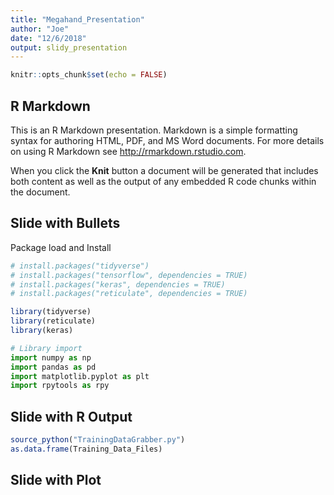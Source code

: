 ---
title: "Megahand_Presentation"
author: "Joe"
date: "12/6/2018"
output: slidy_presentation
---

```{r setup, include=FALSE}
knitr::opts_chunk$set(echo = FALSE)
```

## R Markdown

This is an R Markdown presentation. Markdown is a simple formatting syntax for authoring HTML, PDF, and MS Word documents. For more details on using R Markdown see <http://rmarkdown.rstudio.com>.

When you click the **Knit** button a document will be generated that includes both content as well as the output of any embedded R code chunks within the document.

## Slide with Bullets

Package load and Install
```{r}
# install.packages("tidyverse")
# install.packages("tensorflow", dependencies = TRUE)
# install.packages("keras", dependencies = TRUE)
# install.packages("reticulate", dependencies = TRUE)

library(tidyverse)
library(reticulate)
library(keras)
```

```{python}
# Library import
import numpy as np
import pandas as pd
import matplotlib.pyplot as plt
import rpytools as rpy
```

## Slide with R Output
```{r}
source_python("TrainingDataGrabber.py")
as.data.frame(Training_Data_Files)
```

## Slide with Plot

